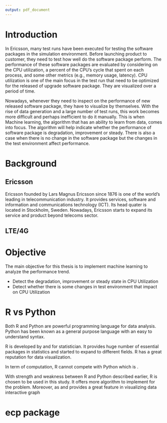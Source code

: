 ```yaml
---
output: pdf_document
---
```


# Introduction
In Ericsson, many test runs have been executed for testing the software packages in the simulation environment. Before launching product to customer, they need to test how well do the software package perform. The performance of these software packages are evaluated by considering on the CPU utilization, a percent of the CPU's cycle that spent on each process, and some other metrics (e.g., memory usage, latency). CPU utilization is one of the main focus in the test run that need to be optimized for the released of upgrade software package. They are visualized over a period of time.

Nowadays, whenever they need to inspect on the performance of new released software package, they have to visualize by themselves. With the rise of data generation and a large number of test runs, this work becomes more difficult and perhaps inefficient to do it manually. This is when Machine learning, the algorithm that has an ability to learn from data,  comes into focus. The algorithm will help indicate whether the performance of software package is degradation, improvement or steady. There is also a case when there is no change in the software package but the changes in the test environment affect performance. 


# Background

## Ericsson
Ericsson founded by Lars Magnus Ericsson since 1876 is one of the world's leading in telecommunication industry. It provides services, software and information and communications technology (ICT). Its head quater is located in Stockholm, Sweden. Nowadays, Ericsson starts to expand its service and product beyond telecoms sector.

## LTE/4G


# Objective
The main objective for this thesis is to implement machine learning to analyze the performance trend. 

- Detect the degradation, improvement or steady state in CPU Utilization
- Detect whether there is some changes in test environment that impact on CPU Utilization

# R vs Python
Both R and Python are powerful programming language for data analysis. Python has been known as a general purpose language with an easy to understand syntax.  

R is developed by and for statistician. It provides huge number of essential packages in statistics and started to expand to different fields. R has a great reputation for data visualization.

In term of computation, R cannot compete with Python which is .

With strength and weakness between R and Python described earlier, R is chosen to be used in this study. It offers more algorithm to implement for the problem. Moreover, as  and provides a great feature in visualizing data interactive graph 

# ecp package


